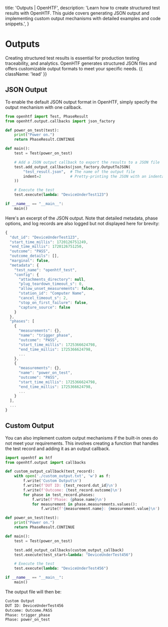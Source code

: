   title: 'Outputs | OpenHTF',
  description:
    'Learn how to create structured test results with OpenHTF. This guide covers generating JSON output and implementing custom output mechanisms with detailed examples and code snippets.',
}

# Outputs

Creating structured test results is essential for production testing traceability, and analytics. OpenHTF generates structured JSON files and offers customizable output formats to meet your specific needs. {{ className: 'lead' }}

## JSON Output

To enable the default JSON output format in OpenHTF, simply specify the output mechanism with one callback.

```python {{ title: 'main.py' }}
from openhtf import Test, PhaseResult
from openhtf.output.callbacks import json_factory

def power_on_test(test):
    print("Power on.")
    return PhaseResult.CONTINUE

def main():
    test = Test(power_on_test)

    # Add a JSON output callback to export the results to a JSON file
    test.add_output_callbacks(json_factory.OutputToJSON(
        "test_result.json",  # The name of the output file
        indent=2             # Pretty-printing the JSON with an indentation of 2 spaces
    ))

    # Execute the test
    test.execute(lambda: "DeviceUnderTest123")

if __name__ == "__main__":
    main()
```

Here's an excerpt of the JSON output. Note that detailed metadata, phase options, and log records are also logged but not displayed here for brevity:

```javascript {{ title: 'test_results.json' }}
{
  "dut_id": "DeviceUnderTest123",
  "start_time_millis": 1720126751249,
  "end_time_millis": 1720126751250,
  "outcome": "PASS",
  "outcome_details": [],
  "marginal": false,
  "metadata": {
    "test_name": "openhtf_test",
    "config": {
      "attachments_directory": null,
      "plug_teardown_timeout_s": 0,
      "allow_unset_measurements": false,
      "station_id": "Computer Name",
      "cancel_timeout_s": 2,
      "stop_on_first_failure": false,
      "capture_source": false
    }
  },
  "phases": [
    {
      "measurements": {},
      "name": "trigger_phase",
      "outcome": "PASS",
      "start_time_millis": 1725366624798,
      "end_time_millis": 1725366624798,
      ...
    },
    {
      "measurements": {},
      "name": "power_on_test",
      "outcome": "PASS",
      "start_time_millis": 1725366624798,
      "end_time_millis": 1725366624798,
      ...
    }
  ],
  ...
}
```

## Custom Output

You can also implement custom output mechanisms if the built-in ones do not meet your requirements. This involves creating a function that handles the test record and adding it as an output callback.

```python {{ title: 'main.py' }}
import openhtf as htf
from openhtf.output import callbacks

def custom_output_callback(test_record):
    with open('./custom_output.txt', 'w') as f:
        f.write('Custom Output\n')
        f.write(f'DUT ID: {test_record.dut_id}\n')
        f.write(f'Outcome: {test_record.outcome}\n')
        for phase in test_record.phases:
            f.write(f'Phase: {phase.name}\n')
            for measurement in phase.measurements.values():
                f.write(f'{measurement.name}: {measurement.value}\n')

def power_on_test(test):
    print("Power on.")
    return PhaseResult.CONTINUE

def main():
    test = Test(power_on_test)

    test.add_output_callbacks(custom_output_callback)
    test.execute(test_start=lambda: "DeviceUnderTest456")

    # Execute the test
    test.execute(lambda: "DeviceUnderTest456")

if __name__ == "__main__":
    main()
```

The output file will then be:

```txt {{ title: 'custom_output.txt' }}
Custom Output
DUT ID: DeviceUnderTest456
Outcome: Outcome.PASS
Phase: trigger_phase
Phase: power_on_test
```
